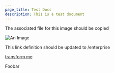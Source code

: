 ```yaml
---
page_title: Test Docs
description: This is a test document
---
```


The associated file for this image should be copied

![An Image](/img/docs/image.png)

This link definition should be updated to /enterprise

[json api document]: /cloud-docs/api-docs#json-api-documents

[transform me](/cloud-docs/api-docs/users)

<CustomMdxComponent>Foobar</CustomMdxComponent>
